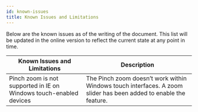```yaml
---
id: known-issues
title: Known Issues and Limitations
---
```


Below are the known issues as of the writing of the document. This list will be updated in the online version to reflect the current state at any point in time.


|Known Issues and Limitations  |Description  |
|---------|---------|
|Pinch zoom is not supported in IE on Windows touch-enabled devices     |    The Pinch zoom doesn’t work within Windows touch interfaces. A zoom slider has been added to enable the feature.      |





